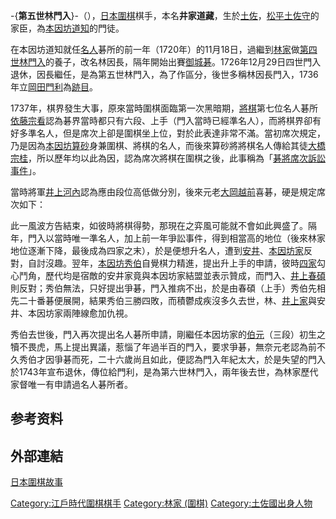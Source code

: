 -{'''第五世林門入'''}-（{{bd|1690年||1745年|catIdx=H}}），[[日本|日本]][[圍棋|圍棋]]棋手，本名'''井家道藏'''，生於[[土佐|土佐]]，[[松平土佐守|松平土佐守]]的家臣，為[[第五世本因坊道知|本因坊道知]]的門徒。

在本因坊道知就任[[名人|名人]]碁所的前一年（1720年）的11月18日，過繼到[[林家_(圍棋)|林家]]做[[第四世林門入|第四世林門入]]的養子，改名林因長，隔年開始出賽[[御城棋|御城碁]]。1726年12月29日四世門入退休，因長繼任，是為第五世林門入，為了作區分，後世多稱林因長門入，1736年立[[第六世林門入|岡田門利]]為[[跡目|跡目]]。

1737年，棋界發生大事，原來當時圍棋面臨第一次黑暗期，[[日本將棋|將棋]]第七位名人碁所[[第三世伊藤宗看|依藤宗看]]認為碁界當時都只有六段、上手（門入當時已經準名人），而將棋界卻有好多準名人，但是席次上卻是圍棋坐上位，對於此表達非常不滿。當初席次規定，乃是因為[[第一世本因坊算砂|本因坊算砂]]身兼圍棋、將棋的名人，而後來算砂將將棋名人傳給其徒[[大橋宗桂|大橋宗桂]]，所以歷年均以此為因，認為席次將棋在圍棋之後，此事稱為「[[碁將席次訴訟事件|碁將席次訴訟事件]]」。

當時將軍[[井上河內|井上河內]]認為應由段位高低做分別，後來元老[[大岡越前|大岡越前]]喜碁，硬是規定席次如下：

{{Fact|
#圍棋名人碁所
#(圍棋)[[本因坊家|本因坊家]]
#將棋名人碁所
#(將棋)[[伊藤家|伊藤家]]
#(圍棋)[[林家_(圍棋)|林家]]
#(圍棋)[[井上家|井上家]]
#(圍棋)[[安井家|安井家]]
#(將棋)[[大橋家|大橋家]]
#(將棋)[[大橋分家|大橋分家]]|time=2008-12-26T19:04:50+00:00}}<!-- 本模板調用由 {{subst:Fact/auto|
#圍棋名人碁所
#(圍棋)[[本因坊家|本因坊家]]
#將棋名人碁所
#(將棋)[[伊藤家|伊藤家]]
#(圍棋)[[林家_(圍棋)|林家]]
#(圍棋)[[井上家|井上家]]
#(圍棋)[[安井家|安井家]]
#(將棋)[[大橋家|大橋家]]
#(將棋)[[大橋分家|大橋分家]]}} 自動產生 -->

此一風波方告結束，如彼時將棋得勢，那現在之弈風可能就不會如此興盛了。隔年，門入以當時唯一準名人，加上前一年爭訟事件，得到相當高的地位（後來林家地位逐漸下降，最後成為四家之末），於是便想升名人，遭到[[安井家|安井]]、[[本因坊家|本因坊家]]反對，自討沒趣。翌年，[[第七世本因坊秀伯|本因坊秀伯]]自覺棋力精進，提出升上手的申請，彼時[[圍棋四大家|四家]]勾心鬥角，歷代均是宿敵的安井家竟與本因坊家結盟並表示贊成，而門入、[[第六世井上因碩|井上春碩]]則反對；秀伯無法，只好提出爭碁，門入推病不出，於是由春碩（上手）秀伯先相先二十番碁便展開，結果秀伯三勝四敗，而積鬱成疾沒多久去世，林、[[井上家|井上家]]與安井、本因坊家兩陣線愈加仇視。

秀伯去世後，門入再次提出名人碁所申請，剛繼任本因坊家的[[第八世本因坊伯元|伯元]]（三段）初生之犢不畏虎，馬上提出異議，惹惱了年過半百的門入，要求爭碁，無奈元老認為前不久秀伯才因爭碁而死，二十六歲尚且如此，便認為門入年紀太大，於是失望的門入於1743年宣布退休，傳位給門利，是為第六世林門入，兩年後去世，為林家歷代家督唯一有申請過名人碁所者。

==参考资料==
{{reflist}}

== 外部連結 ==
[https://web.archive.org/web/20150418000611/http://www.flygo.net/history/jhistory/jhistory_index.html 日本圍棋故事]

{{圍棋林家}}

[[Category:江戶時代圍棋棋手|Category:江戶時代圍棋棋手]]
[[Category:林家_(圍棋)|Category:林家 (圍棋)]]
[[Category:土佐國出身人物|Category:土佐國出身人物]]